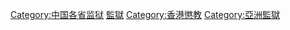 {{Catnav|頁面分類|各種主題的頁面分類|依中国各省来作的分类|中国各省建筑|香港建築}}
{{Commonscat|Prisons in Hong Kong}}
{{Catmore}}

[[Category:中国各省监狱|Category:中国各省监狱]]
[[Category:香港政府建築物|監獄]]
[[Category:香港懲教|Category:香港懲教]]
[[Category:亞洲監獄|Category:亞洲監獄]]